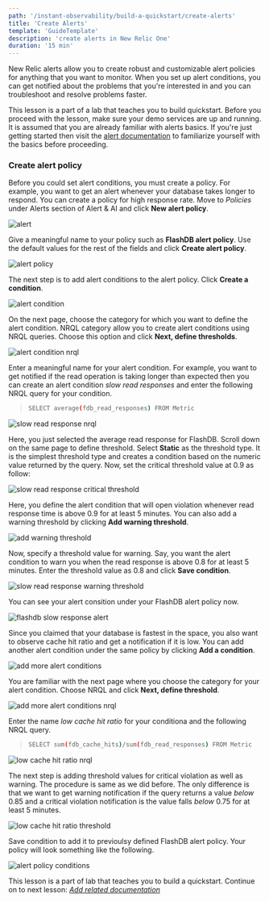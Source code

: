 ```yaml
---
path: '/instant-observability/build-a-quickstart/create-alerts'
title: 'Create Alerts'
template: 'GuideTemplate'
description: 'create alerts in New Relic One'
duration: '15 min'
---
```


New Relic alerts allow you to create robust and customizable alert policies for anything that you want to monitor. 
When you set up alert conditions, you can get notified about the problems that you're interested in and you can troubleshoot and resolve problems faster. 

<Callout variant='important'>

This lesson is a part of a lab that teaches you to build quickstart. Before you proceed with the lesson, make sure your demo services are up and running.
It is assumed that you are already familiar with alerts basics. If you're just getting started then visit the [alert documentation](https://docs.newrelic.com/docs/alerts-applied-intelligence/) to familiarize yourself with the basics before proceeding.

</Callout>

### Create alert policy

Before you could set alert conditions, you must create a policy. For example, you want to get an alert whenever your database takes longer to respond. You can create a policy for high response rate. 
Move to _Policies_ under Alerts section of Alert & AI and click **New alert policy**.

![alert](../../../images/instant-observability/alerts-main.png)

Give a meaningful name to your policy such as **FlashDB alert policy**. Use the default values for the rest of the fields and click **Create alert policy**.

![alert policy](../../../images/instant-observability/create-alert-policy.png)

The next step is to add alert conditions to the alert policy. Click **Create a condition**.

![alert condition](../../../images/instant-observability/create-alert-condition.png)

On the next page, choose the category for which you want to define the alert condition. NRQL category allow you to create alert conditions using NRQL queries. Choose this option and click **Next, define thresholds**.

![alert condition nrql](../../../images/instant-observability/create-alert-condition-nrql.png)

Enter a meaningful name for your alert condition. For example, you want to get notified if the read operation is taking longer than expected then you can create an alert condition _slow read responses_ and enter the following NRQL query for your condition.

>```bash
> SELECT average(fdb_read_responses) FROM Metric
>```

![slow read response nrql](../../../images/instant-observability/slow-read-response-nrql.png)

Here, you just selected the average read response for FlashDB. Scroll down on the same page to define threshold. Select **Static** as the threshold type. It is the simplest threshold type and creates a condition based on the numeric value returned by the query. 
Now, set the critical threshold value at 0.9 as follow:

![slow read response critical threshold](../../../images/instant-observability/critical-threshold.png)

Here, you define the alert condition that will open violation whenever read response time is above 0.9 for at least 5 minutes. You can also add a warning threshold by clicking **Add warning threshold**.

![add warning threshold](../../../images/instant-observability/add-warning-threshold.png)

Now, specify a threshold value for warning. Say, you want the alert condition to warn you when the read response is above 0.8 for at least 5 minutes. Enter the threshold value as 0.8 and click **Save condition**. 

![slow read response warning threshold](../../../images/instant-observability/warning-threshold.png)

You can see your alert consition under your FlashDB alert policy now. 

![flashdb slow response alert](../../../images/instant-observability/flashdb-alert-slow-response.png)

Since you claimed that your database is fastest in the space, you also want to observe cache hit ratio and get a notification if it is low. You can add another alert condition under the same policy by clicking **Add a condition**.

![add more alert conditions](../../../images/instant-observability/add-more-alert-conditions.png)

You are familiar with the next page where you choose the category for your alert condition. Choose NRQL and click **Next, define threshold**.

![add more alert conditions nrql](../../../images/instant-observability/add-more-alert-conditions-nrql.png)

Enter the name _low cache hit ratio_ for your conditiona and the following NRQL query.

>```bash
> SELECT sum(fdb_cache_hits)/sum(fdb_read_responses) FROM Metric
>```

![low cache hit ratio nrql](../../../images/instant-observability/low-cache-hit-ratio-nrql.png)

The next step is adding threshold values for critical violation as well as warning. The procedure is same as we did before. The only difference is that we want to get warning notification if the query returns a value _below_ 0.85 and a critical violation notification is the value falls _below_ 0.75 for at least 5 minutes.

![low cache hit ratio threshold](../../../images/instant-observability/low-cache-hit-ratio-threshold.png)

Save condition to add it to previoulsy defined FlashDB alert policy. Your policy will look something like the following.

![alert policy conditions](../../../images/instant-observability/alert-conditions.png)

<Callout variant='important'>

This lesson is a part of lab that teaches you to build a quickstart. Continue on to next lesson: [_Add related documentation_](/instant-observability/build-a-quickstart/add-documentation)

</Callout>
